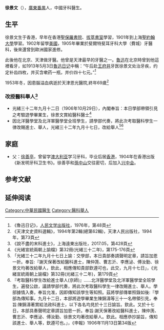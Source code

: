 {{明清人物信息框
| 姓名 = 徐景文
| 圖片名稱=  
| 圖片大小 = 220px
| 圖片說明 =  
| 最高職務 =  
| 國家 =  
| 爵位 =
| 籍貫 = [[廣東省|廣東省]][[番禺縣|番禺縣]]
| 族裔 =  
| 旗籍 =  
| 字號 =  
| 諡號 = 
| 出生日期 = 
| 出生地點 =
| 逝世日期 =  
| 逝世地點 = 
| 墓葬 = 
| 配偶 =  
| 親屬 =   
| 出身 = 
* 光緒三十二年醫科舉人
| 經歷 = 
| 著作 =  
* 醫科舉人徐景文擬創設牙科醫學堂懇准立案稟批<ref>《學部官報》1907年3月5日第13期</ref>
*
}}
'''徐景文'''（{{bd|1885年||1953年|}}），[[廣東|廣東]][[番禺縣|番禺]]人，中國牙科醫生。

== 生平 ==
徐景文生于香港，早年在香港[[聖保羅書院|聖保羅書院]]、[[拔萃書室|拔萃書室]]學習，1901年到上海[[圣约翰大学_(上海)|聖約翰大學]]學習。1902年留學[[美國|美國]]，1905年畢業於斐爾特斐耳牙科大學（費城）牙醫科，後來還曾到歐洲國家進修。

此後他在北京、天津做牙醫。他曾是天津最早的牙醫之一。[[魯迅|魯迅]]在北京時曾到他這裡看牙，如1913年5月3日[[魯迅日记|魯迅日记]]中稱：“午后赴[[王府井|王府井]]牙医徐景文处治牙疾，约定补齿四枚，并买含嗽药一瓶，并价四十七元。”<ref>《魯迅日记》，[[人民文学出版社|人民文学出版社]]，1976年，第48頁</ref>

1953年冬，因患腦溢血病逝於天津恩光醫院,終年69歲<ref>《天津文史資料選輯》，1994年第2輯(總第62輯)，天津人民出版社，1994年，第73頁</ref>

=== 改授醫科舉人<ref>《說不盡的末科進士》，上海遠東出版社，2017.05，第428頁</ref> ===
* 光緒三十二年九月十二日（1906年10月29日），內閣奉旨：本日學部帶領引見之考驗遊學畢業生，徐景文賞給醫科醫士<ref>《光緒宣統兩朝上諭檔》第32冊(光緒三十二年)，第175-176頁</ref>
* 因北洋醫學堂及北洋軍醫學堂全班學生，請學部代奏，將此次考取醫科學生一律改賜進士、舉人，光緒三十二年九月十七日，改給舉人<ref>「光緒三十二年九月十七日上諭：交學部，本日貴部奏請聲明定章，請旨加恩一折。奉旨:『謝天保著改給醫科進士，陳仲箎、曹志沂、李應泌、傅汝勤、徐景文均著改給舉人，欽此，相應傳知貴部欽遵可也，此交，九月十七日」，《光緒宣統兩朝上諭檔》第32冊(光緒三十二年)，第179頁</ref><ref>『考取醫科學生改給進士舉人(京師)』……北洋醫學堂及北洋軍醫學堂全班學生，遍發公啟，議請學部代奏，將此次考取醫科學生一律改賜進士、舉人。學部據情入奏，奉旨允准，因即傳知該學生等知照。茲將學部傳單照錄如後:『學部為傳知事。九月十二日，本部將遊學畢業生陳錦濤等三十一名帶領引見，奉旨:陳錦濤著賞給法政科進士，以下各名均見於十三日諭旨。欽此。又於十七日，本部具奏聲明定章請旨加恩一折。奉旨:謝天保著改給醫科進士，陳仲箎、曹志沂、李應泌、傅汝勤、徐景文均著改給舉人。欽此。相應恭抄諭旨，傳知該進士、舉人等，欽遵可也。」，《申報》1906年11月13日第34版</ref>

==家庭==
*父：[[徐善亭|徐善亭]]，曾留学[[澳大利亚|澳大利亚]]学习牙科，毕业后居[[香港|香港]]，1904年在香港出版《新发明牙科卫生书》。徐善亭和[[孫中山|孫中山]]交往密切，后加入[[兴中会|兴中会]]。

==参考文献==
{{reflist}}

==延伸阅读==
{{Wikisource further reading}}

{{DEFAULTSORT:Xu徐}}
[[Category:中華民國醫生|Category:中華民國醫生]]
[[Category:醫科舉人|Category:醫科舉人]]